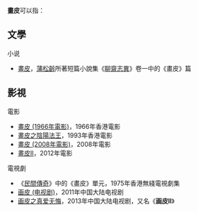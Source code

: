 '''畫皮'''可以指：

== 文學 ==
;小说
* [[畫皮|畫皮]]，[[蒲松齡|蒲松齡]]所著短篇小說集《[[聊齋志異|聊齋志異]]》卷一中的《畫皮》篇

== 影視 ==
;電影
* [[畫皮_(1966年電影)|畫皮 (1966年電影)]]，1966年香港電影
* [[畫皮之陰陽法王|畫皮之陰陽法王]]，1993年香港電影
* [[畫皮_(2008年電影)|畫皮 (2008年電影)]]，2008年電影
* [[畫皮II|畫皮II]]，2012年電影

;電視劇
* 《[[民間傳奇#1975年|民間傳奇]]》中的《畫皮》單元，1975年香港無綫電視劇集
* [[画皮_(电视剧)|画皮 (电视剧)]]，2011年中国大陆电视剧
* [[画皮之真爱无悔|画皮之真爱无悔]]，2013年中国大陆电视剧，又名《'''画皮II'''》

{{畫皮系列}}
{{聊齋系列}}

{{disambig|Cat=二字作品消歧义}}
